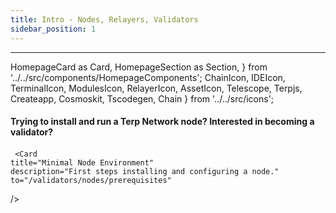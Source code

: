 ---
title: Intro - Nodes, Relayers, Validators
sidebar_position: 1
---
---
  HomepageCard as Card,
  HomepageSection as Section,
} from '../../src/components/HomepageComponents';
  ChainIcon,
  IDEIcon,
  TerminalIcon,
  ModulesIcon,
  RelayerIcon,
  AssetIcon,
  Telescope,
  Terpjs,
  Createapp,
  Cosmoskit,
  Tscodegen,
  Chain
} from '../../src/icons';

#### Trying to install and run a Terp Network node? Interested in becoming a validator?
#### 

<Section title="Node Operators & Validators" id="web-sdks" hasSubSections >

   <Section>
   
     <Card
    title="Minimal Node Environment"
    description="First steps installing and configuring a node."
    to="/validators/nodes/prerequisites"
  />

  <Card
    title="Validating Guides"
    description="Be a part of the network. Understand the requirements and steps to becoming a validator."
    to="/validators/validator-guides/overview"
  />
    <Card
    title="Relaying Guides"
    description="Support the network by relaying cross-chain messages."
    to="/validators/relaying/intro"
  />
    <Card
    title="Node Tutorials"
    description="Various guides related to node ops."
    to="/guides/nodes/faq"
  />
      <Card
    title="Network Tutorials"
    description="Various guides related to network configurations."
    to="/guides/nodes/faq"
  />

  
## 

 
  </Section>

  </Section>


